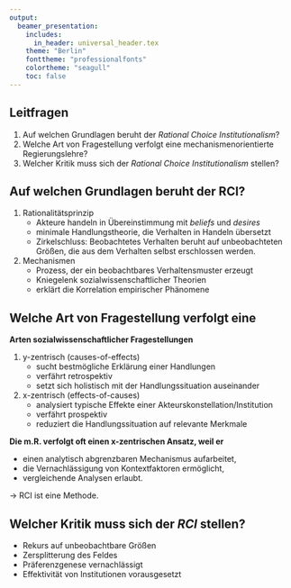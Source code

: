 ```yaml
---
output:
  beamer_presentation:
    includes:
      in_header: universal_header.tex
    theme: "Berlin"
    fonttheme: "professionalfonts"
    colortheme: "seagull"
    toc: false
---
```


\subtitle{Zusammenfassung vom 29. April}
\date{6. Mai 2019}

\maketitle

## Leitfragen

1. Auf welchen Grundlagen beruht der *Rational Choice Institutionalism*?
2. Welche Art von Fragestellung verfolgt eine mechanismenorientierte Regierungslehre?
3. Welcher Kritik muss sich der *Rational Choice Institutionalism* stellen?

## Auf welchen Grundlagen beruht der RCI?

1. Rationalitätsprinzip
    + Akteure handeln in Übereinstimmung mit *beliefs* und *desires*
    + minimale Handlungstheorie, die Verhalten in Handeln übersetzt
    + Zirkelschluss: Beobachtetes Verhalten beruht auf unbeobachteten Größen,
        die aus dem Verhalten selbst erschlossen werden.
2. Mechanismen
    + Prozess, der ein beobachtbares Verhaltensmuster erzeugt
    + Kniegelenk sozialwissenschaftlicher Theorien
    + erklärt die Korrelation empirischer Phänomene

## Welche Art von Fragestellung verfolgt eine\dots

**Arten sozialwissenschaftlicher Fragestellungen**

1. y-zentrisch (causes-of-effects)
    + sucht bestmögliche Erklärung einer Handlungen
    + verfährt retrospektiv
    + setzt sich holistisch mit der Handlungssituation auseinander
2. x-zentrisch (effects-of-causes)
    + analysiert typische Effekte einer Akteurskonstellation/Institution
    + verfährt prospektiv
    + reduziert die Handlungssituation auf relevante Merkmale

**Die m.R. verfolgt oft einen x-zentrischen Ansatz, weil er**

+ einen analytisch abgrenzbaren Mechanismus aufarbeitet,
+ die Vernachlässigung von Kontextfaktoren ermöglicht,
+ vergleichende Analysen erlaubt.

$\rightarrow$ RCI ist eine Methode.

## Welcher Kritik muss sich der *RCI* stellen?

+ Rekurs auf unbeobachtbare Größen
+ Zersplitterung des Feldes
+ Präferenzgenese vernachlässigt
+ Effektivität von Institutionen vorausgesetzt

